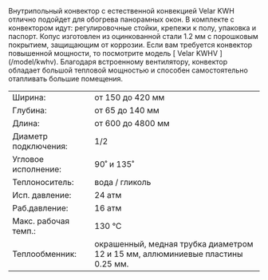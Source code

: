 <span class="leading-6">
  Внутрипольный конвектор с естественной конвекцией Velar KWH отлично подойдет
  для обогрева панорамных окон. В комплекте с конвектором идут: регулировочные
  стойки, крепежи к полу, упаковка и паспорт. Копус изготовлен из оцинкованной
  стали 1.2 мм с порошковым покрытием, защищающим от коррозии.
</span>
<span class="leading-6">
  Если вам требуется конвектор повышенной мощности, то посмотрите модель [
  <span class="text-red-500 hover:underline">Velar KWHV</span>
  ](/model/kwhv). Благодаря встроенному вентилятору, конвектор обладает большой тепловой
  мощностью и способен самостоятельно отапливать большие помещения.
</span>

<table class="text-xs w-full">
  <tr class="hover:bg-neutral-100">
    <td class="py-1 px-1">Ширина:</td>
    <td class="py-1">от 150 до 420 мм</td>
  </tr>
  <tr class="hover:bg-neutral-100">
    <td class="py-1 px-1">Глубина:</td>
    <td class="py-1">от 65 до 140 мм</td>
  </tr>
  <tr class="hover:bg-neutral-100">
    <td class="py-1 px-1">Длина:</td>
    <td class="py-1">от 600 до 4800 мм</td>
  </tr>
  <tr class="hover:bg-neutral-100">
    <td class="py-1 px-1 w-44">Диаметр подключения:</td>
    <td class="py-1">1/2</td>
  </tr>
  <tr class="hover:bg-neutral-100">
    <td class="py-1 px-1">Угловое исполнение:</td>
    <td class="py-1">90˚ и 135˚</td>
  </tr>
  <tr class="hover:bg-neutral-100">
    <td class="py-1 px-1">Теплоноситель:</td>
    <td class="py-1">вода / гликоль</td>
  </tr>
  <tr class="hover:bg-neutral-100">
    <td class="py-1 px-1">Исп. давление:</td>
    <td class="py-1">24 атм</td>
  </tr>
  <tr class="hover:bg-neutral-100">
    <td class="py-1 px-1">Раб.давление:</td>
    <td class="py-1">16 атм</td>
  </tr>
  <tr class="hover:bg-neutral-100">
    <td class="py-1 px-1">Макс. рабочая темп.:</td>
    <td class="py-1">130 °C</td>
  </tr>
  <tr class="hover:bg-neutral-100 align-top">
    <td class="py-1 px-1">Теплообменник:</td>
    <td class="py-1">
      окрашенный, медная трубка диаметром 12 и 15 мм, аллюминиевые пластины 0.25
      мм.
    </td>
  </tr>
</table>
